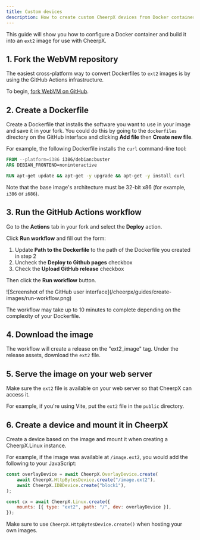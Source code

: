 ```yaml
---
title: Custom devices
description: How to create custom CheerpX devices from Docker containers
---
```


This guide will show you how to configure a Docker container and build it into an `ext2` image for use with CheerpX.

## 1. Fork the WebVM repository

The easiest cross-platform way to convert Dockerfiles to `ext2` images is by using the GitHub Actions infrastructure.

To begin, [fork WebVM on GitHub](https://github.com/leaningtech/webvm/fork).

## 2. Create a Dockerfile

Create a Dockerfile that installs the software you want to use in your image and save it in your fork. You could do this by going to the `dockerfiles` directory on the GitHub interface and clicking **Add file** then **Create new file**.

For example, the following Dockerfile installs the `curl` command-line tool:

```dockerfile
FROM --platform=i386 i386/debian:buster
ARG DEBIAN_FRONTEND=noninteractive

RUN apt-get update && apt-get -y upgrade && apt-get -y install curl
```

Note that the base image's architecture must be 32-bit x86 (for example, `i386` or `i686`).

## 3. Run the GitHub Actions workflow

Go to the **Actions** tab in your fork and select the **Deploy** action.

Click **Run workflow** and fill out the form:

1. Update **Path to the Dockerfile** to the path of the Dockerfile you created in step 2
2. Uncheck the **Deploy to Github pages** checkbox
3. Check the **Upload GitHub release** checkbox

Then click the **Run workflow** button.

<div class="mx-48">
	![Screenshot of the GitHub user
	interface](/cheerpx/guides/create-images/run-workflow.png)
</div>

The workflow may take up to 10 minutes to complete depending on the complexity of your Dockerfile.

## 4. Download the image

The workflow will create a release on the "ext2_image" tag. Under the release assets, download the `ext2` file.

## 5. Serve the image on your web server

Make sure the `ext2` file is available on your web server so that CheerpX can access it.

For example, if you're using Vite, put the `ext2` file in the `public` directory.

## 6. Create a device and mount it in CheerpX

Create a device based on the image and mount it when creating a CheerpX.Linux instance.

For example, if the image was available at `/image.ext2`, you would add the following to your JavaScript:

```js
const overlayDevice = await CheerpX.OverlayDevice.create(
	await CheerpX.HttpBytesDevice.create("/image.ext2"),
	await CheerpX.IDBDevice.create("block1"),
);

const cx = await CheerpX.Linux.create({
	mounts: [{ type: "ext2", path: "/", dev: overlayDevice }],
});
```

Make sure to use `CheerpX.HttpBytesDevice.create()` when hosting your own images.

[`CheerpX.Linux.create`]: /docs/reference/CheerpX-Linux-create
